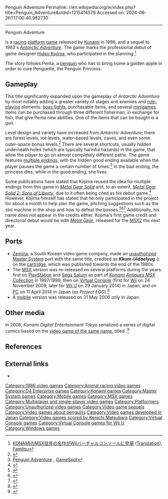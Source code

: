 Penguin Adventure
Permalink: //en.wikipedia.org/w/index.php?title=Penguin_Adventure&oldid=1215414579
Accessed on: 2024-06-26T17:00:40.982730



------
Penguin Adventure
{{short description|1986 video game}}
{{Use dmy dates|date=May 2023}}
{{More citations needed|date=August 2009}}
{{Infobox video game
| title = Penguin Adventure
| image = Penguin Adventure.jpg
| caption = European box art
| developer = [[Konami]]
| publisher = Konami
| platforms = {{Unbulleted list|[[MSX]]|[[Mobile game|Mobile]]}}
| released = {{Unbulleted list|'''MSX'''{{vgrelease|JP|28 October 1986|EU|1987}}|'''Mobile'''{{vgrelease|JP|31 May 2006}}}}
| genre = [[Racing game|Racing]], [[Platform game|platform]]
| modes = [[Single-player video game|Single-player]], [[Multiplayer video game|multiplayer]]
| director = {{Unbulleted list|Ryouhei Shogaki|Hiroyuki Fukui}}
| designer = Ryouhei Shogaki
| programmer = Hiroyuki Fukui
| composer = {{Unbulleted list|Yoshinori Sasaki|Kenichi Matsubara}}
}}

{{nihongo|'''''Penguin Adventure'''''|夢大陸アドベンチャー|Yume Tairiku Adobenchā|lit. "Dream Continent Adventure"}} is a [[Racing game|racing]] [[platform game]] released by [[Konami]] in 1986, and a sequel to 1983's ''[[Antarctic Adventure]]''. The game marks the professional debut of game designer [[Hideo Kojima]], who participated in the planning.<ref>[http://www.famitsu.com/game/news/1229899_1124.html KONAMIのMSX往年の名作がWiiバーチャルコンソールに登場] ([https://translate.google.com/translate?hl=en&sl=ja&u=http://www.famitsu.com/game/news/1229899_1124.html&ei=Vl07TZD-DNyShAemvaCOCg&sa=X&oi=translate&ct=result&resnum=4&ved=0CDwQ7gEwAw&prev=/search%3Fq%3D%2522%25E5%25A4%25A2%25E5%25A4%25A7%25E9%2599%25B8%25E3%2582%25A2%25E3%2583%2589%25E3%2583%2599%25E3%2583%25B3%25E3%2583%2581%25E3%2583%25A3%25E3%2583%25BC%2522%2Bsite:famitsu.com%26hl%3Den%26safe%3Doff%26client%3Dfirefox-a%26hs%3DUym%26rls%3Dorg.mozilla:en-GB:official%26prmd%3Divns Translation]), [[Famitsu]]</ref>

The story follows Penta, a [[penguin]] who has to bring home a golden apple in order to cure Penguette, the Penguin Princess.

==Gameplay==
This title significantly expanded upon the gameplay of ''Antarctic Adventure'' by most notably adding a greater variety of stages and enemies and [[Role-playing video game|role-playing]] elements: [[Boss (video games)|boss fights]], purchasable items, and several [[minigame]]s. Items can be purchased through three different fisherman, in exchange for fish, that give Penta new abilities. One of the items that can be bought is a gun.

Level design and variety have increased from ''Antarctic Adventure''; there are forest levels, ice levels, water-based levels, caves, and even some outer-space bonus levels.<ref>{{MobyGames|id=/penguin-adventure|name=Penguin Adventure}}</ref> There are several shortcuts, usually hidden underneath holes (which are typically harmful hazards) in the game, that allow the player to go on almost completely different paths. The game features [[Types of fiction with multiple endings|multiple endings]], with the hidden good ending available when the player pauses the game a certain number of times.<ref>[http://uk.gamespot.com/msx/action/penguinadventure/hints.html Penguin Adventure] {{webarchive|url=https://archive.today/20120716002400/http://uk.gamespot.com/msx/action/penguinadventure/hints.html |date=2012-07-16}}, [[GameSpot]]</ref> In the bad ending, the princess dies, while in the good ending, she lives.

Some publications have stated that Kojima reused the idea for multiple endings from this game in ''[[Metal Gear Solid (1998 video game)|Metal Gear Solid]]'' and, to an extent, ''[[Metal Gear Solid 2: Sons of Liberty]]'', due to it often being cited as his debut game.<ref>{{cite web|last=Todd|first=Ciolek|title=Less than Famous Firsts: Your Favorite Developers' Early Efforts|url=http://bestof2004.1up.com/features/less-than-famous-firsts|publisher=[[1UP.com]]|accessdate=1 June 2012|date=October 12, 2011|archive-url=https://archive.today/20120701172713/http://bestof2004.1up.com/features/less-than-famous-firsts|archive-date=2012-07-01}}</ref> However, Kojima himself has stated that he only participated in the project for about a month to help plan the game, pitching suggestions such as the slot machine in the shop and how to defeat the bosses.<ref>{{cite web |last1=Kojima |first1=Hideo |script-title=ja:最初の仕事です。企画のサポートでアイデア出しを一ヶ月くらいしました。地下のスロットマシンやボス敵の倒し方等は僕のアイデアです。それが認められて？自分の企画を一本任されました。RT @snakesize: 監督は本当に「けっきょく南極大冒険」の制作に携わられてたのですか？ |url=https://twitter.com/Kojima_Hideo/status/10822618937|website=Twitter |date=Mar 21, 2010 |language=ja |access-date=5 September 2023}}</ref><ref>{{cite web |last1=Kojima |first1=Hideo |script-title=ja:そっちです。RT @hatimaki_create: @Kojima_Hideo あれ？「夢大陸アドベンチャー」の方ではなかったでしたっけ？ |url=https://twitter.com/Kojima_Hideo/status/10822886295|website=Twitter |date=Mar 21, 2010 |language=ja |access-date=5 September 2023}}</ref><ref>{{cite web |last1=Kojima |first1=Hideo |script-title=ja:『夢大陸アドベンチャー（MSX）』は僕の監督デビュー作ではないです。入社したての86年に上長から企画サポート（アイデア出し）を頼まれて、一時期だけ参加しました。幾つかのボス戦やギミック等は僕のアイデアが採用されてますが、企画/ゲームデザインは別の方です。誤解をされている様なのでｗ |url=https://twitter.com/Kojima_Hideo/status/427981886875377665|website=Twitter |date=Jan 27, 2014 |language=ja |access-date=5 September 2023}}</ref> Additionally, his name does not appear in the credits either. Kojima's first game credit and directorial debut would be with ''[[Metal Gear (video game)|Metal Gear]]'', released for the [[MSX2]] the next year.

== Ports ==
* [[Zemina]], a South Korean video game company, made an [[Copyright infringement|unauthorized]] [[Master System]] port with the same title, credited as '''''Kkum-Uidaelyug''''' ({{lang-ko|꿈의대륙|Dreamland}}) on the [[ROM cartridge|cartridge]], which was published towards the end of the 1980s.
* The [[MSX]] version was re-released on several platforms during the years: first on [[PlayStation (console)|PlayStation]] and [[Sega Saturn]] as part of ''[[Konami Antiques MSX Collection]]'' in 1997/1999, then on [[Virtual Console]] (first for [[Wii]] on 24 November 2009, later for [[Wii U]] on 29 January 2014) in Japan, and on [[Personal computer|PC]] on 11 April 2014 in Japan (as ''Project EGG'').<ref>{{cite web |url=http://www.konami.jp/products/dl_win_yumetairikuadv_egg/ |title=夢大陸アドベンチャー |author=<!--Not stated--> |website=[[Konami Digital Entertainment]] |language=ja |trans-title=Yume Tairiku Adobenchā |accessdate=2015-01-26 |url-status=dead |archive-url=https://web.archive.org/web/20140420133300/http://www.konami.jp/products/dl_win_yumetairikuadv_egg/ |archive-date=2014-04-20 |via=[[Wayback Machine]]}}</ref>
* A [[Mobile game|mobile]] version was released on 31 May 2006 only in Japan.

== Other media ==
{{Infobox animanga/Header
| name            = Penguin Adventure: Penta no daibōken Korokorokokoro no Penko-hime
| image           = 
| caption         = 
| ja_kanji        = 夢大陸アドベンチャー -ペン太の大冒険 コロコロココロのペン子姫-
| ja_romaji       = Yume Tairiku Adobenchā: Penta no daibōken Korokorokokoro no Penko-hime
| genre           = 
}}
{{Infobox animanga/Print
| type            = Digital Manga
| author          = 
| publisher       = [[Konami Digital Entertainment]]
| demographic     = 
| magazine        = Weekly Konami Magazine
| published       = 15 September 2006 - 2 February 2007
| volumes         = 20
| volume_list     = 
}}
{{Infobox animanga/Footer}}

In 2006, ''Konami Digital Entertainment Tokyo'' serialized a series of digital comics based on the [[Antarctic Adventure|video game of the same name]], titled {{nihongo|'''''Yume Tairiku Adobenchā: Penta no daibōken Korokorokokoro no Penko-hime'''''|夢大陸アドベンチャー -ペン太の大冒険 コロコロココロのペン子姫-|lit. "Dream Continent Adventure: Penta's Adventure, Penguette's Colosse Heart"}}.<ref>{{cite web|url=http://www.gpara.com/article/cms_show.php?c_id=456&c_num=14|title=『ランブルローズ』『幻想水滸伝』がケータイ漫画に！|publisher=Gpara|accessdate=March 12, 2015|archive-url=https://web.archive.org/web/20130608054106/http://www.gpara.com/article/cms_show.php?c_id=456&c_num=14|archive-date=2013-06-08}}</ref>

==References==
{{reflist}}

== External links ==
* {{moby game|id=/penguin-adventure|name=''Penguin Adventure''}}

[[Category:1986 video games]]
[[Category:Animal racing video games]]
[[Category:D4 Enterprise games]]
[[Category:Konami games]]
[[Category:Master System games]]
[[Category:Mobile games]]
[[Category:MSX games]]
[[Category:Multiplayer and single-player video games]]
[[Category:Platformers]]
[[Category:Unauthorized video games]]
[[Category:Video game sequels]]
[[Category:Video games about penguins]]
[[Category:Video games developed in Japan]]
[[Category:Video games scored by Kenichi Matsubara]]
[[Category:Virtual Console games]]
[[Category:Virtual Console games for Wii U]]
[[Category:Windows games]]